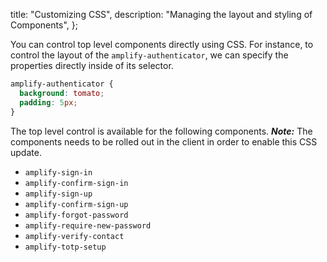  title: "Customizing CSS",
  description: "Managing the layout and styling of Components",
};

You can control top level components directly using CSS. For instance, to control the layout of the `amplify-authenticator`, we can specify the properties directly inside of its selector.

```css
amplify-authenticator {
  background: tomato;
  padding: 5px;
}
```

The top level control is available for the following components. _**Note:**_ The components needs to be rolled out in the client in order to enable this CSS update.

- `amplify-sign-in`
- `amplify-confirm-sign-in`
- `amplify-sign-up`
- `amplify-confirm-sign-up`
- `amplify-forgot-password`
- `amplify-require-new-password`
- `amplify-verify-contact`
- `amplify-totp-setup`
